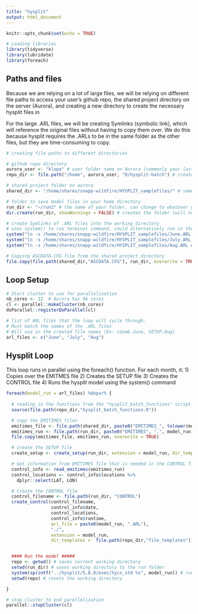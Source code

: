 ```yaml
---
title: "hysplit"
output: html_document
---
```


```r
knitr::opts_chunk$set(echo = TRUE)

# Loading libraries
library(tidyverse)
library(lubridate)
library(foreach)

```

## Paths and files

Because we are relying on a lot of large files, we will be relying on different file paths to access your user's github repo, the shared project directory on the server (Aurora), and creating a new directory to create the necessary hysplit files in

For the large .ARL files, we will be creating Symlinks (symbolic link), which will reference the original files without having to copy them over. We do this because hysplit requires the .ARLs to be in the same folder as the other files, but they are time-consuming to copy.

```r
# creating file paths to different directories

# github repo directory
aurora_user <- "klope" # user folder name on Aurora (commonly your last name)
repo_dir <- file.path("/home", aurora_user, "R/hysplit-batch") # creates a file path to your github repo to reference below

# shared project folder on aurora
shared_dir <- "/home/shares/snapp-wildfire/HYSPLIT_samplefiles/" # same for all Aurora users

# folder to save model files in your home directory
run_dir <- "~/run2" # the name of your folder, can change to whatever you prefer
dir.create(run_dir, showWarnings = FALSE) # creates the folder (will not copy over if you run again)

# create Symlinks of .ARL files into the working directory
# uses system() to run terminal command, could alternatively run in the RStudio Terminal.
system("ln -s /home/shares/snapp-wildfire/HYSPLIT_samplefiles/June.ARL June.ARL") 
system("ln -s /home/shares/snapp-wildfire/HYSPLIT_samplefiles/July.ARL July.ARL")
system("ln -s /home/shares/snapp-wildfire/HYSPLIT_samplefiles/Aug.ARL Aug.ARL")

# Copying ASCDATA.CFG file from the shared project directory
file.copy(file.path(shared_dir,"ASCDATA.CFG"), run_dir, overwrite = TRUE)

```

## Loop Setup
```r

# Start cluster to use for parallelization
nb_cores <- 12  # Aurora has 96 cores
cl <- parallel::makeCluster(nb_cores)
doParallel::registerDoParallel(cl)

# list of ARL files that the loop will cycle through. 
# Must match the names of the .ARL files
# Will use in the created file names (Ex: cdumb.June, SETUP.Aug)
arl_files <- c("June", "July", "Aug")

```

## Hysplit Loop

This loop runs in parallel using the foreach() function. For each month, it:
1) Copies over the EMITMES file
2) Creates the SETUP file
3) Creates the CONTROL file
4) Runs the hysplit model using the system() command

```r
foreach(model_run = arl_files) %dopar% {
  
  # reading in the functions from the "hysplit_batch_functions" script
  source(file.path(repo_dir,"hysplit_batch_functions.R"))

  # copy the EMITIMES files
  emitimes_file <- file.path(shared_dir, paste0("EMITIMES_", tolower(model_run)))
  emitimes_run <- file.path(run_dir, paste0("EMITIMES", ".", model_run))
  file.copy(emitimes_file, emitimes_run, overwrite = TRUE)

  # create the SETUP file
  create_setup <- create_setup(run_dir, extension = model_run, dir_templates =  file.path(repo_dir,"file_templates"))

  # Get information from EMITIMES file that is needed in the CONTROL file
  control_info <- read_emitimes(emitimes_run)
  control_locations <- control_info$locations %>%
    dplyr::select(LAT, LON)

  # Create the CONTROL file
  control_filename <- file.path(run_dir, "CONTROL")
  create_control(control_filename,
                 control_info$date,
                 control_locations,
                 control_info$runtime,
                 arl_file = paste0(model_run, ".ARL"),
                 "./",
                 extension = model_run,
                 dir_templates =  file.path(repo_dir,"file_templates"))


  #### Run the model #####
  repo <- getwd() # saves current working directory
  setwd(run_dir) # saves working directory to the run folder
  system(sprintf("../hysplit/5.0.0/exec/hycs_std %s", model_run)) # runs the command line function for hysplit
  setwd(repo) # resets the working directory

}

# stop cluster to end parellelization
parallel::stopCluster(cl)

```

